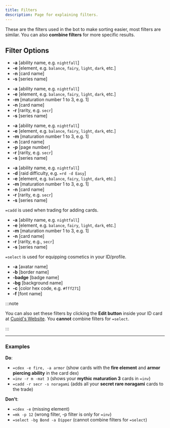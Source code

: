 ```yaml
---
title: Filters
description: Page for explaining filters.
---
```



These are the filters used in the bot to make sorting easier, most filters are similar. You can also **combine filters** for more specific results.

## Filter Options

<Tabs>
<TabItem label="=cdex">

- **-a** [ability name, e.g. `nightfall`]
- **-e** [element, e.g. `balance`, `fairy`, `light`, `dark`, etc.]
- **-n** [card name]
- **-s** [series name]

</TabItem>
<TabItem label="=market">

- **-a** [ability name, e.g. `nightfall`]
- **-e** [element, e.g. `balance`, `fairy`, `light`, `dark`, etc.]
- **-m** [maturation number 1 to 3, e.g. 1]
- **-n** [card name]
- **-r** [rarity, e.g. `secr`]
- **-s** [series name]

</TabItem>
<TabItem label="=inv">

- **-a** [ability name, e.g. `nightfall`]
- **-e** [element, e.g. `balance`, `fairy`, `light`, `dark`, etc.]
- **-m** [maturation number 1 to 3, e.g. 1]
- **-n** [card name]
- **-p** [page number]
- **-r** [rarity, e.g. `secr`]
- **-s** [series name]

</TabItem>
<TabItem label="=rd">

- **-a** [ability name, e.g. `nightfall`]
- **-d** [raid difficulty, e.g. `=rd -d Easy`]
- **-e** [element, e.g. `balance`, `fairy`, `light`, `dark`, etc.]
- **-m** [maturation number 1 to 3, e.g. 1]
- **-n** [card name]
- **-r** [rarity, e.g. `secr`]
- **-s** [series name]

</TabItem>
<TabItem label="=cadd">

`=cadd` is used when trading for adding cards.

- **-a** [ability name, e.g. `nightfall`]
- **-e** [element, e.g. `balance`, `fairy`, `light`, `dark`, etc.]
- **-m** [maturation number 1 to 3, e.g. 1]
- **-n** [card name]
- **-r** [rarity, e.g., `secr`]
- **-s** [series name]

</TabItem>
<TabItem label="=select">

`=select` is used for equipping cosmetics in your ID/profile.

- **-a** [avatar name]
- **-b** [border name]
- **-badge** [badge name]
- **-bg** [background name]
- **-c** [color hex code, e.g. `#fff271`]
- **-f** [font name]

:::note

You can also set these filters by clicking the **Edit button** inside your ID card at [Cupid's Website](https://cupidparadise.top/profile). You **cannot** combine filters for `=select`.

:::

</TabItem>
</Tabs>

---

### Examples

**Do**:

- `=cdex -e fire, -a armor` (show cards with the **fire element** and **armor piercing ability** in the card dex)
- `=inv -r m -mat 3` (shows your **mythic maturation 3** cards in `=inv`)
- `=cadd -r secr -s noragami` (adds all your **secret rare noragami** cards to the trade)

**Don't**:

- `=cdex -e` (missing element)
- `=mk -p 12` (wrong filter, -p filter is only for `=inv`)
- `=select -bg Bond -a Dipper` (cannot combine filters for `=select`)
